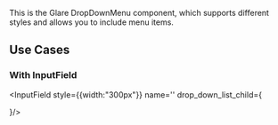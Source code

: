 
<Title>DropDownMenu Component</Title>
<Meta of={DropDownMenuStories} />

This is the Glare DropDownMenu component, which supports different styles and allows you to include menu items.

## Use Cases

### With InputField
<InputField style={{width:"300px"}} name='' drop_down_list_child={
 <DropDownMenu  
component_style='System-Style'>
    <DropDownMenuItem
      component_label="example 1"
      element_name="example1"
      component_style="System-Style"
    />
    <DropDownMenuItem
      component_label="example 2"
      element_name="example2"
      component_style="System-Style"
    />
  </DropDownMenu>

}/>
